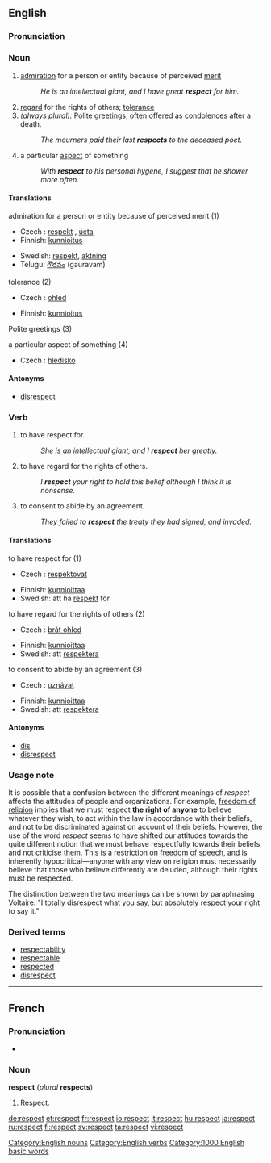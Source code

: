 ==English==

{{rank|greatest|property|started|742|respect|that's|Christian|food}}

===Pronunciation===
{{audio|en-us-respects.ogg|Audio (US)}}

===Noun===
{{en-noun-unc}}

# [[admiration]] for a person or entity because of perceived [[merit]]
#:''He is an intellectual giant, and I have great '''respect''' for him.''
# [[regard]] for the rights of others; [[tolerance]]
# ''(always plural):'' Polite [[greetings]], often offered as [[condolences]] after a death.
#:''The mourners paid their last '''respects''' to the deceased poet.'' 
# a particular [[aspect]] of something
#:''With '''respect''' to his personal hygene, I suggest that he shower more often.''

====Translations====
;admiration for a person or entity because of perceived merit (1)
{{top}}
*Czech : [[respekt]] {{m}}, [[úcta]] {{f}}
*Finnish: [[kunnioitus]]
{{mid}}
*Swedish: [[respekt]], [[aktning]]
*Telugu: [[గౌరవం]] (gauravam)
{{bottom}}

;tolerance (2)
{{top}}
*Czech : [[ohled]] {{m}}
{{mid}}
*Finnish: [[kunnioitus]]
{{bottom}}

;Polite greetings (3)
{{top}}
{{mid}}
{{bottom}}

;a particular aspect of something (4)
{{top}}
*Czech : [[hledisko]] {{n}}
{{mid}}
{{bottom}}

====Antonyms====
*[[disrespect]]

===Verb===
{{en-verb}}

# to have respect for.
#:''She is an intellectual giant, and I '''respect''' her greatly.''
# to have regard for the rights of others.
#:''I '''respect''' your right to hold this belief although I think it is nonsense.''
# to consent to abide by an agreement.
#:''They failed to '''respect''' the treaty they had signed, and invaded.''

====Translations====
;to have respect for (1)
{{top}}
*Czech : [[respektovat]]
{{mid}}
*Finnish: [[kunnioittaa]]
*Swedish: att ha [[respekt]] för
{{bottom}}

;to have regard for the rights of others (2)
{{top}}
*Czech : [[brát ohled]]
{{mid}}
*Finnish: [[kunnioittaa]]
*Swedish: att [[respektera]]
{{bottom}}

;to consent to abide by an agreement (3)
{{top}}
*Czech : [[uznávat]]
{{mid}}
*Finnish: [[kunnioittaa]]
*Swedish: att [[respektera]]
{{bottom}}

====Antonyms====
*[[dis]]<!-- or can it also be spelled "diss"? -->
*[[disrespect]]

===Usage note===
It is possible that a confusion between the different meanings of ''respect'' affects the attitudes of people and organizations. For example, [[freedom of religion]] implies that we must respect '''the right of anyone''' to believe whatever they wish, to act within the law in accordance with their beliefs, and not to be discriminated against on account of their beliefs. However, the use of the word ''respect'' seems to have shifted our attitudes towards the quite different notion that we must behave respectfully towards their beliefs, and not criticise them. This is a restriction on [[freedom of speech]], and is inherently hypocritical&mdash;anyone with any view on religion must necessarily believe that those who believe differently are deluded, although their rights must be respected.

The distinction between the two meanings can be shown by paraphrasing Voltaire: "I totally disrespect what you say, but absolutely respect your right to say it."

===Derived terms===
*[[respectability]]
*[[respectable]]
*[[respected]]
*[[disrespect]]

[[Category:English nouns]]
[[Category:English verbs]]

----

==French==
=== Pronunciation ===
*{{audio|Fr-Respect-fr-Paris.ogg|Audio (FR)}}

===Noun===
'''respect''' {{m}} (''plural'' '''respects''')
# Respect.

[[Category:1000 English basic words]]

[[de:respect]]
[[et:respect]]
[[fr:respect]]
[[io:respect]]
[[it:respect]]
[[hu:respect]]
[[ja:respect]]
[[ru:respect]]
[[fi:respect]]
[[sv:respect]]
[[ta:respect]]
[[vi:respect]]
